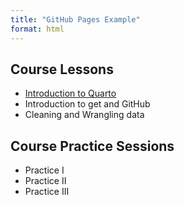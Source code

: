 ```yaml
---
title: "GitHub Pages Example"
format: html
---
```


## Course Lessons

- [Introduction to Quarto](quarto-intro.html)
- Introduction to get and GitHub
- Cleaning and Wrangling data

## Course Practice Sessions

- Practice I
- Practice II
- Practice III